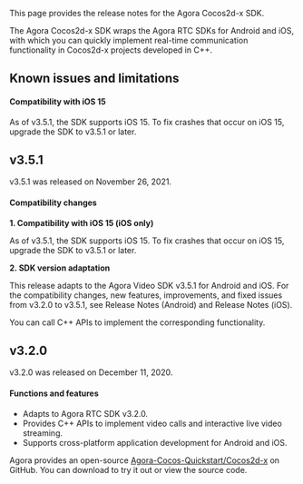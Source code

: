 <PlatformWrapper platform="cocos-2d-x">

This page provides the release notes for the Agora Cocos2d-x SDK.

The Agora Cocos2d-x SDK wraps the Agora RTC SDKs for Android and iOS, with which you can quickly implement real-time communication functionality in Cocos2d-x projects developed in C++.

## Known issues and limitations

#### Compatibility with iOS 15

As of v3.5.1, the SDK supports iOS 15. To fix crashes that occur on iOS 15, upgrade the SDK to v3.5.1 or later.

## v3.5.1

v3.5.1 was released on November 26, 2021.

#### Compatibility changes

**1. Compatibility with iOS 15 (iOS only)**

As of v3.5.1, the SDK supports iOS 15. To fix crashes that occur on iOS 15, upgrade the SDK to v3.5.1 or later.

**2. SDK version adaptation**

This release adapts to the Agora Video SDK v3.5.1 for Android and iOS. For the compatibility changes, new features, improvements, and fixed issues from v3.2.0 to v3.5.1, see <Link target="_blank" to="../introduction/release-notes?platform=android">Release Notes (Android)</Link> and <Link target="_blank" to="../introduction/release-notes?platform=ios">Release Notes (iOS)</Link>.

You can call C++ APIs to implement the corresponding functionality.

## v3.2.0

v3.2.0 was released on December 11, 2020.

#### Functions and features

- Adapts to Agora RTC SDK v3.2.0.
- Provides C++ APIs to implement video calls and interactive live video streaming.
- Supports cross-platform application development for Android and iOS.

Agora provides an open-source [Agora-Cocos-Quickstart/Cocos2d-x](https://github.com/AgoraIO-Community/Agora-Cocos-Quickstart/tree/master/Cocos2d-x) on GitHub. You can download to try it out or view the source code.

</PlatformWrapper>